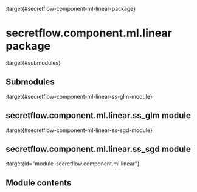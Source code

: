 :target{#secretflow-component-ml-linear-package}

# secretflow\.component.ml.linear package

:target{#submodules}

## Submodules

:target{#secretflow-component-ml-linear-ss-glm-module}

## secretflow\.component.ml.linear.ss\_glm module

:target{#secretflow-component-ml-linear-ss-sgd-module}

## secretflow\.component.ml.linear.ss\_sgd module

:target{id="module-secretflow.component.ml.linear"}

## Module contents
